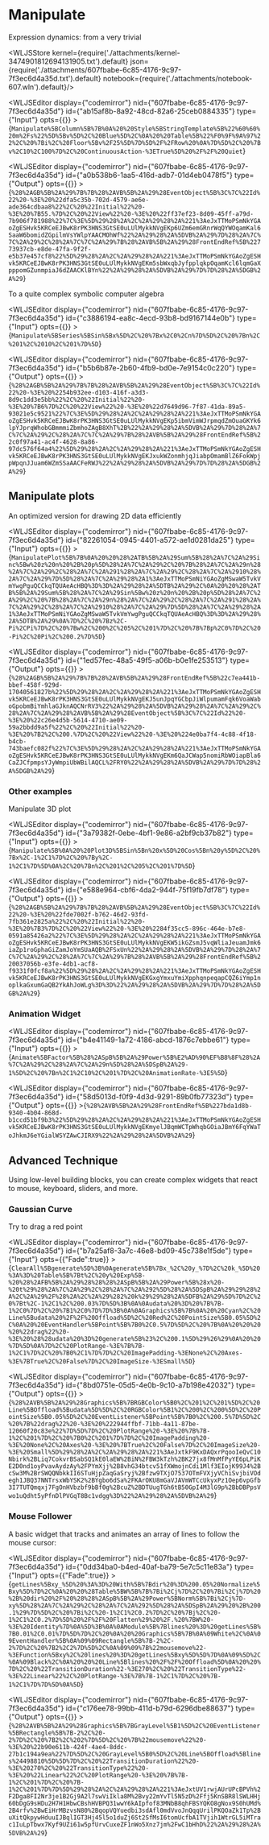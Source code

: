 # Manipulate
Expression dynamics: from a very trivial




<WLJSStore kernel={require('./attachments/kernel-3474901812694131905.txt').default} json={require('./attachments/607fbabe-6c85-4176-9c97-7f3ec6d4a35d.txt').default} notebook={require('./attachments/notebook-607.wln').default}/>




<WLJSEditor display={"codemirror"} nid={"607fbabe-6c85-4176-9c97-7f3ec6d4a35d"} id={"ab15af8b-8a92-48cd-82a6-25ceb0884335"} type={"Input"} opts={{}} >{`Manipulate%5BColumn%5B%7B%0A%20%20Style%5BStringTemplate%5B%22%60%60%20m%2Fs%22%5D%5Bv%5D%2C%20Blue%5D%2C%0A%20%20Table%5B%22%F0%9F%9A%97%22%2C%20%7Bi%2C%20Floor%5Bv%2F25%5D%7D%5D%2F%2FRow%20%0A%7D%5D%2C%20%7Bv%2C10%2C100%7D%2C%20ContinuousAction-%3ETrue%5D%20%2F%2F%20Quiet`}</WLJSEditor>

<WLJSEditor display={"codemirror"} nid={"607fbabe-6c85-4176-9c97-7f3ec6d4a35d"} id={"a0b538b6-1aa5-416d-adb7-01d4eb0478f5"} type={"Output"} opts={{}} >{`%28%2AGB%5B%2A%29%7B%7B%28%2AVB%5B%2A%29%28EventObject%5B%3C%7C%22Id%22%20-%3E%20%22dfa5c35b-702d-4579-ae6e-ade364cdbaa8%22%2C%20%22Initial%22%20-%3E%20%7B55.%7D%2C%20%22View%22%20-%3E%20%22ff37ef23-8d09-45ff-a79d-7b906f781988%22%7C%3E%5D%29%28%2A%2C%2A%29%28%2A%221%3AeJxTTMoPSmNkYGAoZgESHvk5KRCeEJBwK8rPK3HNS3GtSE0uLUlMykkNVgEKp6UZm6emGRnrWqQYWOqamKal6SaaW6bomidZGpilmVsYWlpYAACMOhWf%22%2A%29%28%2A%5DVB%2A%29%7D%28%2A%7C%7C%2A%29%2C%28%2A%7C%7C%2A%29%7B%28%2AVB%5B%2A%29%28FrontEndRef%5B%22773937cb-e8de-47fa-9f2f-e5b37e457cf8%22%5D%29%28%2A%2C%2A%29%28%2A%221%3AeJxTTMoPSmNkYGAoZgESHvk5KRCeEJBwK8rPK3HNS3GtSE0uLUlMykkNVgEKm5sbWxqbJyfpplqkpOqamKcl6lqmGaXpppomGZunmpiaJ6dZAACKlBYn%22%2A%29%28%2A%5DVB%2A%29%7D%7D%28%2A%5DGB%2A%29`}</WLJSEditor>

To a quite complex symbolic computer algebra

<WLJSEditor display={"codemirror"} nid={"607fbabe-6c85-4176-9c97-7f3ec6d4a35d"} id={"c3886194-ea8c-4ecd-93b8-bd9167144e0b"} type={"Input"} opts={{}} >{`Manipulate%5BSeries%5BSin%5Bx%5D%2C%20%7Bx%2C0%2Cn%7D%5D%2C%20%7Bn%2C%201%2C%2010%2C%201%7D%5D`}</WLJSEditor>

<WLJSEditor display={"codemirror"} nid={"607fbabe-6c85-4176-9c97-7f3ec6d4a35d"} id={"b5b6b87e-2b60-4fb9-bd0e-7e9154c0c220"} type={"Output"} opts={{}} >{`%28%2AGB%5B%2A%29%7B%7B%28%2AVB%5B%2A%29%28EventObject%5B%3C%7C%22Id%22%20-%3E%20%2254b932ee-d103-416f-a3d3-8d9c1dd3e5bb%22%2C%20%22Initial%22%20-%3E%20%7B6%7D%2C%20%22View%22%20-%3E%20%22d7649d96-7f87-41da-89a5-93021e5c9521%22%7C%3E%5D%29%28%2A%2C%2A%29%28%2A%221%3AeJxTTMoPSmNkYGAoZgESHvk5KRCeEJBwK8rPK3HNS3GtSE0uLUlMykkNVgEKp5ibmVimWJrpmqdZmOuaGKYk6lpYJprqWhobGBmmmiZbmhoZAgB8XhT%2B%22%2A%29%28%2A%5DVB%2A%29%7D%28%2A%7C%7C%2A%29%2C%28%2A%7C%7C%2A%29%7B%28%2AVB%5B%2A%29%28FrontEndRef%5B%22c0f97a41-ac4f-4628-8a86-97dc576f64a4%22%5D%29%28%2A%2C%2A%29%28%2A%221%3AeJxTTMoPSmNkYGAoZgESHvk5KRCeEJBwK8rPK3HNS3GtSE0uLUlMykkNVgEKJxukWZonmhjqJiabpOmamBlZ6FokWpjpWpqnJJuam6WZmSSaAACFeRWJ%22%2A%29%28%2A%5DVB%2A%29%7D%7D%28%2A%5DGB%2A%29`}</WLJSEditor>

## Manipulate plots
An optimized version for drawing 2D data efficiently

<WLJSEditor display={"codemirror"} nid={"607fbabe-6c85-4176-9c97-7f3ec6d4a35d"} id={"82261054-0945-4401-a572-ae1d0281da25"} type={"Input"} opts={{}} >{`ManipulatePlot%5B%7B%0A%20%20%28%2ATB%5B%2A%29Sum%5B%28%2A%7C%2A%29Sinc%5Bw%20z%20n%20%2B%20p%5D%28%2A%7C%2A%29%2C%20%7B%28%2A%7C%2A%29n%28%2A%7C%2A%29%2C%28%2A%7C%2A%291%28%2A%7C%2A%29%2C%28%2A%7C%2A%2910%28%2A%7C%2A%29%7D%5D%28%2A%7C%2A%29%28%2A1%3AeJxTTMoPSmNiYGAoZgMSwaW5TvkVmYwgPguQCCkqTQUAeAcHBQ%3D%3D%2A%29%28%2A%5DTB%2A%29%2C%0A%20%20%28%2ATB%5B%2A%29Sum%5B%28%2A%7C%2A%29Sin%5Bw%20z%20n%20%2B%20p%5D%28%2A%7C%2A%29%2C%20%7B%28%2A%7C%2A%29n%28%2A%7C%2A%29%2C%28%2A%7C%2A%291%28%2A%7C%2A%29%2C%28%2A%7C%2A%2910%28%2A%7C%2A%29%7D%5D%28%2A%7C%2A%29%28%2A1%3AeJxTTMoPSmNiYGAoZgMSwaW5TvkVmYwgPguQCCkqTQUAeAcHBQ%3D%3D%2A%29%28%2A%5DTB%2A%29%0A%7D%2C%20%7Bz%2C-Pi%2CPi%7D%2C%20%7Bw%2C%200%2C%205%2C%201%7D%2C%20%7B%7Bp%2C0%7D%2C%20-Pi%2C%20Pi%2C%200.2%7D%5D`}</WLJSEditor>

<WLJSEditor display={"codemirror"} nid={"607fbabe-6c85-4176-9c97-7f3ec6d4a35d"} id={"1ed57fec-48a5-49f5-a06b-b0e1fe253513"} type={"Output"} opts={{}} >{`%28%2AGB%5B%2A%29%7B%7B%28%2AVB%5B%2A%29%28FrontEndRef%5B%22c7ea441b-bbef-458f-929d-17040561827b%22%5D%29%28%2A%2C%2A%29%28%2A%221%3AeJxTTMoPSmNkYGAoZgESHvk5KRCeEJBwK8rPK3HNS3GtSE0uLUlMykkNVgEKJ5unJpqYGCbpJiWlpumamFqk6VoaWaboGpobmBiYmhlaGJknAQCNrRV3%22%2A%29%28%2A%5DVB%2A%29%28%2A%7C%2A%29%2C%28%2A%7C%2A%29%28%2AVB%5B%2A%29%28EventObject%5B%3C%7C%22Id%22%20-%3E%20%22c26e4d5b-5614-4710-ae09-59a2bbdd9a5f%22%2C%20%22Initial%22%20-%3E%20%7B2%2C%200.%7D%2C%20%22View%22%20-%3E%20%224e0ba7f4-4c88-4f18-b4cb-743baefc082f%22%7C%3E%5D%29%28%2A%2C%2A%29%28%2A%221%3AeJxTTMoPSmNkYGAoZgESHvk5KRCeEJBwK8rPK3HNS3GtSE0uLUlMykkNVgEKm6QaJCWap5nomiRbWOiapBla6CaZJCfpmpsYJyWmpiUbWBilAQCL%2FRY0%22%2A%29%28%2A%5DVB%2A%29%7D%7D%28%2A%5DGB%2A%29`}</WLJSEditor>

### Other examples
Manipulate 3D plot

<WLJSEditor display={"codemirror"} nid={"607fbabe-6c85-4176-9c97-7f3ec6d4a35d"} id={"3a79382f-0ebe-4bf1-9e86-a2bf9cb37b82"} type={"Input"} opts={{}} >{`Manipulate%5B%0A%20%20Plot3D%5BSin%5Bn%20x%5D%20Cos%5Bn%20y%5D%2C%20%7Bx%2C-1%2C1%7D%2C%20%7By%2C-1%2C1%7D%5D%0A%2C%20%7Bn%2C%201%2C%205%2C%201%7D%5D`}</WLJSEditor>

<WLJSEditor display={"codemirror"} nid={"607fbabe-6c85-4176-9c97-7f3ec6d4a35d"} id={"e588e964-cbf6-4da2-944f-75f19fb7df78"} type={"Output"} opts={{}} >{`%28%2AGB%5B%2A%29%7B%7B%28%2AVB%5B%2A%29%28EventObject%5B%3C%7C%22Id%22%20-%3E%20%22fde7002f-b762-46d2-93fd-7fb361e2825a%22%2C%20%22Initial%22%20-%3E%20%7B3%7D%2C%20%22View%22%20-%3E%20%2284f35cc5-896c-464e-b7e8-0591a85426a2%22%7C%3E%5D%29%28%2A%2C%2A%29%28%2A%221%3AeJxTTMoPSmNkYGAoZgESHvk5KRCeEJBwK8rPK3HNS3GtSE0uLUlMykkNVgEKW5ikGZsmJ5vqWliaJeuamJmk6iaZp1roGphaGiZamJoYmSUaAQB%2FSxUn%22%2A%29%28%2A%5DVB%2A%29%7D%28%2A%7C%7C%2A%29%2C%28%2A%7C%7C%2A%29%7B%28%2AVB%5B%2A%29%28FrontEndRef%5B%220037056b-e3fe-4db1-acf8-f9331f0fcf8a%22%5D%29%28%2A%2C%2A%29%28%2A%221%3AeJxTTMoPSmNkYGAoZgESHvk5KRCeEJBwK8rPK3HNS3GtSE0uLUlMykkNVgEKGxgYmxuYmiXpphqnpeqapCQZ6iYmp1noplkaGxumGaQB2YkAhJoWLg%3D%3D%22%2A%29%28%2A%5DVB%2A%29%7D%7D%28%2A%5DGB%2A%29`}</WLJSEditor>

### Animation Widget

<WLJSEditor display={"codemirror"} nid={"607fbabe-6c85-4176-9c97-7f3ec6d4a35d"} id={"b4e41149-1a72-4186-abcd-1876c7ebbe61"} type={"Input"} opts={{}} >{`Animate%5BFactor%5B%28%2ASpB%5B%2A%29Power%5B%E2%AD%90%EF%B8%8F%28%2A%7C%2A%29%2C%28%2A%7C%2A%29n%5D%28%2A%5DSpB%2A%29-1%5D%2C%20%7Bn%2C1%2C10%2C%201%7D%2C%20AnimationRate-%3E5%5D`}</WLJSEditor>

<WLJSEditor display={"codemirror"} nid={"607fbabe-6c85-4176-9c97-7f3ec6d4a35d"} id={"58d5013d-f0f9-4d3d-9291-89b0fb77323d"} type={"Output"} opts={{}} >{`%28%2AVB%5B%2A%29%28FrontEndRef%5B%227bda1d8b-9340-4b04-868d-b1ccd51bf9b3%22%5D%29%28%2A%2C%2A%29%28%2A%221%3AeJxTTMoPSmNkYGAoZgESHvk5KRCeEJBwK8rPK3HNS3GtSE0uLUlMykkNVgEKmyelJBqmWCTpWhqbGOiaJBmY6FqYWaToJhkmJ6eYGialWSYZAwCJIRX9%22%2A%29%28%2A%5DVB%2A%29`}</WLJSEditor>

## Advanced Technique
Using low-level building blocks, you can create complex widgets that react to mouse, keyboard, sliders, and more.

### Gaussian Curve
Try to drag a red point

<WLJSEditor display={"codemirror"} nid={"607fbabe-6c85-4176-9c97-7f3ec6d4a35d"} id={"b7a25af8-3a7c-46e8-bd09-45c738e1f5de"} type={"Input"} opts={{"Fade":true}} >{`ClearAll%5Bgenerate%5D%3B%0Agenerate%5B%7Bx_%2C%20y_%7D%2C%20k_%5D%20%3A%3D%20Table%5B%7Bt%2C%20y%20Exp%5B-%20%28%2AFB%5B%2A%29%28%28%28%2ASpB%5B%2A%29Power%5B%28x%20-%20t%29%28%2A%7C%2A%29%2C%28%2A%7C%2A%292%5D%28%2A%5DSpB%2A%29%29%28%2A%2C%2A%29%2F%28%2A%2C%2A%29%282%20k%29%29%28%2A%5DFB%2A%29%5D%7D%2C%20%7Bt%2C-1%2C1%2C%200.03%7D%5D%3B%0A%0Audata%20%3D%20%7B%7B-1%2C0%7D%2C%20%7B1%2C0%7D%7D%3B%0A%0AGraphics%5B%7B%0A%20%20Cyan%2C%20Line%5Budata%20%2F%2F%20Offload%5D%2C%20Red%2C%20PointSize%5B0.05%5D%2C%0A%20%20EventHandler%5BPoint%5B%7B0%2C0.5%7D%5D%2C%20%7B%0A%20%20%20%20%22drag%22%20-%3E%20%28%28udata%20%3D%20generate%5B%23%2C%200.1%5D%29%26%29%0A%20%20%7D%5D%0A%7D%2C%20PlotRange-%3E%7B%7B-1%2C1%7D%2C%20%7B0%2C1%7D%7D%2C%20ImagePadding-%3ENone%2C%20Axes-%3E%7BTrue%2C%20False%7D%2C%20ImageSize-%3ESmall%5D`}</WLJSEditor>

<WLJSEditor display={"codemirror"} nid={"607fbabe-6c85-4176-9c97-7f3ec6d4a35d"} id={"8bd0751e-05d5-4e0b-9c10-a7b198e42032"} type={"Output"} opts={{}} >{`%28%2AVB%5B%2A%29%28Graphics%5B%7BRGBColor%5B0%2C%201%2C%201%5D%2C%20Line%5BOffload%5Budata%5D%5D%2C%20RGBColor%5B1%2C%200%2C%200%5D%2C%20PointSize%5B0.05%5D%2C%20EventListener%5BPoint%5B%7B0%2C%200.5%7D%5D%2C%20%7B%22drag%22%20-%3E%20%222944ffbf-71bb-4a11-87be-12060f20c83e%22%7D%5D%7D%2C%20PlotRange%20-%3E%20%7B%7B-1%2C%201%7D%2C%20%7B0%2C%201%7D%7D%2C%20ImagePadding%20-%3E%20None%2C%20Axes%20-%3E%20%7BTrue%2C%20False%7D%2C%20ImageSize%20-%3E%20Small%5D%29%28%2A%2C%2A%29%28%2A%221%3AeJxtkF9KxDAQxrPqooIeQvC10Nbirk%2BLiq7CokvrBSabSQ1kE0laEW%2BiN%2FBW3kTzh%2BK27jx8fMnMfPyYE6pLPiKE2D0nd1oyPvavAydzAy%2FPYmXjj%2B8vhG34btcv51fXWmojnCdi1Mlf3EIojK99J4%2BcSw3M%2BrSWQQNbkkII6STuHjpZaqGaSryj%2Bfzw9TXjO7537OTmFVXjyVChiSvjbiVOdegh1JBQ37NNTrsxWbYSK2%2BYgbo6dSa%2FKArOKU8mGaVJAVmWTCcUkyxPz1Oep6vpGfb3I7TUTQmqxj7FgOnHVbzbf9bBf0g%2BcuZ%2BDTUugTGh6tB50GpI4M3lG9p%2BbDBPpsVwo1uQdht5yPfnDlPVGqT8Bc1vdgg%3D%22%2A%29%28%2A%5DVB%2A%29`}</WLJSEditor>

### Mouse Follower
A basic widget that tracks and animates an array of lines to follow the mouse cursor:

<WLJSEditor display={"codemirror"} nid={"607fbabe-6c85-4176-9c97-7f3ec6d4a35d"} id={"0dd34ba0-b4ed-40af-ba79-5e7c5c11e83a"} type={"Input"} opts={{"Fade":true}} >{`getLines%5Bxy_%5D%20%3A%3D%20With%5B%7Bdir%20%3D%200.05%20Normalize%5Bxy%5D%7D%2C%0A%20%20%28Table%5BW%5B%7B%7Bi%2Cj%7D%2C%20%7Bi%2Cj%7D%20%2B%20dir%20%2F%20%28%28%2ASpB%5B%2A%29Power%5BNorm%5B%7Bi%2Cj%7D-xy%5D%28%2A%7C%2A%29%2C%28%2A%7C%2A%292%5D%28%2A%5DSpB%2A%29%20%2B%200.1%29%7D%5D%2C%20%7Bi%2C%20-1%2C1%2C0.2%7D%2C%20%7Bj%2C%20-1%2C1%2C0.2%7D%5D%20%2F%2F%20Flatten%29%20%2F.%20%7BW%20-%3E%20Identity%7D%0A%5D%3B%0A%0AModule%5B%7Blines%20%3D%20getLines%5B%7B0.01%2C0.01%7D%5D%7D%2C%20%0A%20%20Graphics%5B%7B%0A%09White%2C%0A%09EventHandler%5B%0A%09%09Rectangle%5B%7B-2%2C-2%7D%2C%20%7B2%2C2%7D%5D%2C%0A%09%09%7B%22mousemove%22-%3EFunction%5Bxy%2C%20lines%20%3D%20getLines%5Bxy%5D%5D%7D%0A%09%5D%2C%0A%09Black%2C%0A%20%20%20Line%5Blines%20%2F%2F%20Offload%5D%0A%20%20%7D%2C%20%22TransitionDuration%22-%3E270%2C%20%22TransitionType%22-%3E%22Linear%22%2C%20PlotRange-%3E%7B%7B-1%2C1%7D%2C%20%7B-1%2C1%7D%7D%5D%0A%5D`}</WLJSEditor>

<WLJSEditor display={"codemirror"} nid={"607fbabe-6c85-4176-9c97-7f3ec6d4a35d"} id={"c176ee78-99bb-411d-b79d-6296dbe88637"} type={"Output"} opts={{}} >{`%28%2AVB%5B%2A%29%28Graphics%5B%7BGrayLevel%5B1%5D%2C%20EventListener%5BRectangle%5B%7B-2%2C%20-2%7D%2C%20%7B2%2C%202%7D%5D%2C%20%7B%22mousemove%22%20-%3E%20%22b90e611b-424f-4ae4-8ddc-27b1c194a9ea%22%7D%5D%2C%20GrayLevel%5B0%5D%2C%20Line%5BOffload%5Blines%24498810%5D%5D%7D%2C%20%22TransitionDuration%22%20-%3E%20270%2C%20%22TransitionType%22%20-%3E%20%22Linear%22%2C%20PlotRange%20-%3E%20%7B%7B-1%2C%201%7D%2C%20%7B-1%2C%201%7D%7D%5D%29%28%2A%2C%2A%29%28%2A%221%3AeJxtUV1rwjAUrUPcBPVh%2F2Dga8FI2Nr3je1B2Gj9A2l7swViIkla8M%2Bvy22mYvTl5N5zD%2Ffj5KnSBR8lSWLHHj60bDgG9sHDu2H7H1HbwCBshHVBPQ31wwY6kAIpfof83MNbB8qhFBSYQKO8gNox9S0hUMd%2B4rfv%2BwEiHrMBzvsN80%2BqopVQYuedbi3sdAfl0mdVvoJnQqqUrilPKQOaZk1Tp%2BuXitQkpywHduuIJBqlIGT3Hj45l5o1duZj6St2SfMsI6tomUcfbA1TVjih1WtrGL5iMTrac1IuLpTbwx7Kyf9UZi61w5pfUrvCuxeZF1nWo5Xnz7jm%2FwC1bHhD%22%2A%29%28%2A%5DVB%2A%29`}</WLJSEditor>